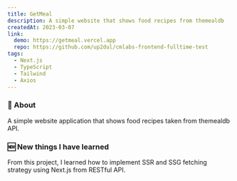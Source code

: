 ```yaml
---
title: GetMeal
description: A simple website that shows food recipes from themealdb
createdAt: 2023-03-07
link:
  demo: https://getmeal.vercel.app
  repo: https://github.com/up2dul/cmlabs-frontend-fulltime-test
tags:
  - Next.js
  - TypeScript
  - Tailwind
  - Axios
---
```


### 📄 About

A simple website application that shows food recipes taken from themealdb API.

### 🆕 New things I have learned

From this project, I learned how to implement SSR and SSG fetching strategy using Next.js from RESTful API.
